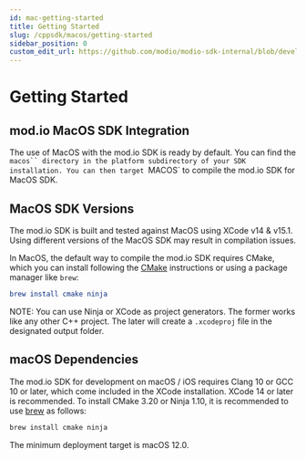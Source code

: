 ```yaml
---
id: mac-getting-started
title: Getting Started
slug: /cppsdk/macos/getting-started
sidebar_position: 0
custom_edit_url: https://github.com/modio/modio-sdk-internal/blob/develop/platform/macos/doc/getting-started.mdx
---
```


# Getting Started

## mod.io MacOS SDK Integration

The use of MacOS with the mod.io SDK is ready by default. You can find the `macos`` directory in the platform subdirectory of your SDK installation.
You can then target `MACOS` to compile the mod.io SDK for MacOS SDK.

## MacOS SDK Versions

The mod.io SDK is built and tested against MacOS using XCode v14 & v15.1. Using different versions of the MacOS SDK may result in compilation issues.

In MacOS, the default way to compile the mod.io SDK requires CMake, which you can install following the [CMake](https://cmake.org/download/) instructions or using a package manager like `brew`:

```cmake
brew install cmake ninja
```

NOTE: You can use Ninja or XCode as project generators. The former works like any other C++ project. The later will create a `.xcodeproj` file in the designated output folder.


## macOS Dependencies

The mod.io SDK for development on macOS / iOS requires Clang 10 or GCC 10 or later, which come included in the XCode installation. XCode 14 or later is recommended. To install CMake 3.20 or Ninja 1.10, it is recommended to use [brew](https://brew.sh) as follows:

```bash
brew install cmake ninja
```

The minimum deployment target is macOS 12.0. 
